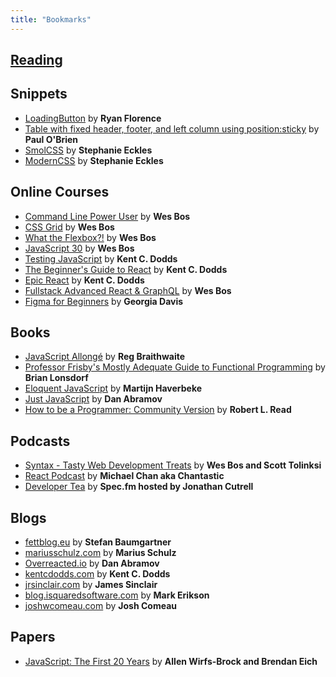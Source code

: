 ```yaml
---
title: "Bookmarks"
---
```


## [Reading](/bookmarks/reading)

## Snippets

- [LoadingButton](https://codesandbox.io/embed/loadingbutton-reworked-121i1?codemirror=1) by **Ryan Florence**
- [Table with fixed header, footer, and left column using position:sticky](https://codepen.io/paulobrien/pen/LBrMxa) by **Paul O'Brien**
- [SmolCSS](https://smolcss.dev/) by **Stephanie Eckles**
- [ModernCSS](https://moderncss.dev/) by **Stephanie Eckles**

## Online Courses

- [Command Line Power User](https://commandlinepoweruser.com/) by **Wes Bos**
- [CSS Grid](https://cssgrid.io/) by **Wes Bos**
- [What the Flexbox?!](https://flexbox.io/) by **Wes Bos**
- [JavaScript 30](https://javascript30.com/) by **Wes Bos**
- [Testing JavaScript](https://testingjavascript.com/) by **Kent C. Dodds**
- [The Beginner's Guide to React](https://egghead.io/courses/the-beginner-s-guide-to-react) by **Kent C. Dodds**
- [Epic React](https://epicreact.dev/) by **Kent C. Dodds**
- [Fullstack Advanced React & GraphQL](https://advancedreact.com/) by **Wes Bos**
- [Figma for Beginners](https://learningfigma.com/) by **Georgia Davis**

## Books

- [JavaScript Allongé](https://leanpub.com/javascriptallongesix/read) by **Reg Braithwaite**
- [Professor Frisby's Mostly Adequate Guide to Functional Programming](https://github.com/MostlyAdequate/mostly-adequate-guide) by **Brian Lonsdorf**
- [Eloquent JavaScript](https://eloquentjavascript.net/) by **Martijn Haverbeke**
- [Just JavaScript](https://justjavascript.com/) by **Dan Abramov**
- [How to be a Programmer: Community Version](https://braydie.gitbooks.io/how-to-be-a-programmer/content/en/) by **Robert L. Read**

## Podcasts

- [Syntax - Tasty Web Development Treats](https://syntax.fm/) by **Wes Bos and Scott Tolinksi**
- [React Podcast](https://reactpodcast.simplecast.com/) by **Michael Chan aka Chantastic**
- [Developer Tea](https://spec.fm/podcasts/developer-tea) by **Spec.fm hosted by Jonathan Cutrell**

## Blogs

- [fettblog.eu](https://fettblog.eu/) by **Stefan Baumgartner**
- [mariusschulz.com](https://mariusschulz.com/) by **Marius Schulz**
- [Overreacted.io](https://overreacted.io) by **Dan Abramov**
- [kentcdodds.com](https://kentcdodds.com/) by **Kent C. Dodds**
- [jrsinclair.com](https://jrsinclair.com/) by **James Sinclair**
- [blog.isquaredsoftware.com](https://blog.isquaredsoftware.com/) by **Mark Erikson**
- [joshwcomeau.com](https://joshwcomeau.com/) by **Josh Comeau**

## Papers

- [JavaScript: The First 20 Years](https://doi.org/10.1145/3386327) by **Allen Wirfs-Brock and Brendan Eich**

